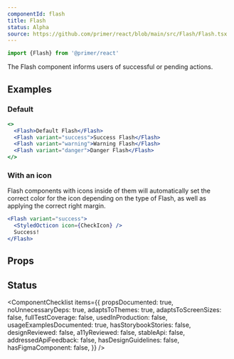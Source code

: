 ```yaml
---
componentId: flash
title: Flash
status: Alpha
source: https://github.com/primer/react/blob/main/src/Flash/Flash.tsx
---
```



```js
import {Flash} from '@primer/react'
```

The Flash component informs users of successful or pending actions.

## Examples

### Default

```jsx live
<>
  <Flash>Default Flash</Flash>
  <Flash variant="success">Success Flash</Flash>
  <Flash variant="warning">Warning Flash</Flash>
  <Flash variant="danger">Danger Flash</Flash>
</>
```

### With an icon

Flash components with icons inside of them will automatically set the correct color for the icon depending on the type of Flash, as well as applying the correct right margin.

```jsx live
<Flash variant="success">
  <StyledOcticon icon={CheckIcon} />
  Success!
</Flash>
```

## Props

<ComponentProps data={data} />

## Status

<ComponentChecklist
  items={{
    propsDocumented: true,
    noUnnecessaryDeps: true,
    adaptsToThemes: true,
    adaptsToScreenSizes: false,
    fullTestCoverage: false,
    usedInProduction: false,
    usageExamplesDocumented: true,
    hasStorybookStories: false,
    designReviewed: false,
    a11yReviewed: false,
    stableApi: false,
    addressedApiFeedback: false,
    hasDesignGuidelines: false,
    hasFigmaComponent: false,
  }}
/>
